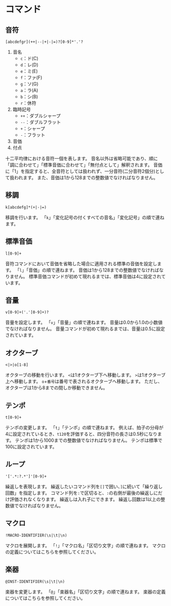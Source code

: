 
# コマンド

## 音符

```plaintext
[abcdefgr](++|--|+|-|=)?[0-9]*'.'?
```

1. 音名
   - `c`：ド(C)
   - `d`：レ(D)
   - `e`：ミ(E)
   - `f`：ファ(F)
   - `g`：ソ(G)
   - `a`：ラ(A)
   - `b`：シ(B)
   - `r`：休符
2. 臨時記号
   - `++`：ダブルシャープ
   - `--`：ダブルフラット
   - `+`：シャープ
   - `-`：フラット
3. 音価
4. 付点

十二平均律における音符一個を表します。
音名以外は省略可能であり、順に「調に合わせて」「標準音価に合わせて」「無付点として」解釈されます。
音価に「1」を指定すると、全音符としては扱われず、一分音符(二分音符2個分)として扱われます。
また、音価は1から128までの整数値でなければなりません。

## 移調

```plaintext
k[abcdefg]*(+|-|=)
```

移調を行います。
「`k`」「変化記号の付くすべての音名」「変化記号」の順で連ねます。

## 標準音価

```plaintext
l[0-9]+
```

音符コマンドにおいて音価を省略した場合に適用される標準の音価を設定します。
「`l`」「音価」の順で連ねます。
音価は1から128までの整数値でなければなりません。
標準音価コマンドが初めて現れるまでは、標準音価は4に設定されています。

## 音量

```plaintext
v[0-9]+('.'[0-9]+)?
```

音量を設定します。
「`v`」「音量」の順で連ねます。
音量は0.0から1.0の小数値でなければなりません。
音量コマンドが初めて現れるまでは、音量は0.5に設定されています。

## オクターブ

```plaintext
<|>|o[1-8]
```

オクターブの移動を行います。
`<`は1オクターブ下へ移動します。
`>`は1オクターブ上へ移動します。
`o`+`番号`は番号で表されるオクターブへ移動します。
ただし、オクターブは1から8までの間しか移動できません。

## テンポ

```plaintext
t[0-9]+
```

テンポの変更します。
「`t`」「テンポ」の順で連ねます。
例えば、拍子の分母が4に設定されているとき、`t120`を評価すると、四分音符の長さは0.5秒になります。
テンポは1から1000までの整数値でなければなりません。
テンポは標準で100に設定されています。

## ループ

```plaintext
'['.*:?.*']'[0-9]+
```

繰返しを表現します。
繰返したいコマンド列を`[]`で囲い、`]`に続いて「繰り返し回数」を指定します。
コマンド列を`:`で区切ると、`:`の右側が最後の繰返しにだけ評価されなくなります。
繰返しは入れ子にできます。
繰返し回数は1以上の整数値でなければなりません。

## マクロ

```plaintext
!MACRO-IDENTIFIER(\s|\t|\n)
```

マクロを展開します。
「`!`」「マクロ名」「区切り文字」の順で連ねます。
マクロの定義については<Link to="/docs/jp/reference/macro-inst/">こちら</Link>を参照してください。

## 楽器

```plaintext
@INST-IDENTIFIER(\s|\t|\n)
```

楽器を変更します。
「`@`」「楽器名」「区切り文字」の順で連ねます。
楽器の定義については<Link to="/docs/jp/reference/macro-inst/">こちら</Link>を参照してください。
